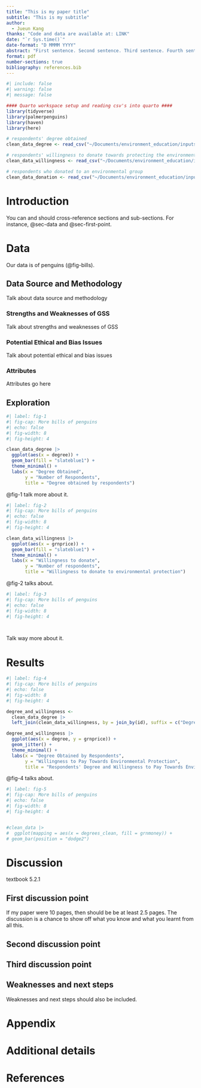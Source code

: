 ```yaml
---
title: "This is my paper title"
subtitle: "This is my subtitle"
author: 
  - Jueun Kang
thanks: "Code and data are available at: LINK"
date: "`r Sys.time()`"
date-format: "D MMMM YYYY"
abstract: "First sentence. Second sentence. Third sentence. Fourth sentence."
format: pdf
number-sections: true
bibliography: references.bib
---
```


```r
#| include: false
#| warning: false
#| message: false

#### Quarto workspace setup and reading csv's into quarto ####
library(tidyverse)
library(palmerpenguins)
library(haven)
library(here)

# respondents' degree obtained 
clean_data_degree <- read_csv("~/Documents/environment_education/inputs/data/degrees_clean.csv")

# respondents' willingness to donate towards protecting the environment
clean_data_willingness <- read_csv("~/Documents/environment_education/inputs/data/willingness_clean.csv")

# respondents who donated to an environmental group
clean_data_donation <- read_csv("~/Documents/environment_education/inputs/data/donation_clean.csv")

```


# Introduction

You can and should cross-reference sections and sub-sections. For instance, @sec-data and @sec-first-point. 



# Data {#sec-data}

Our data is of penguins (@fig-bills).

## Data Source and Methodology

Talk about data source and methodology

### Strengths and Weaknesses of GSS

Talk about strengths and weaknesses of GSS

### Potential Ethical and Bias Issues

Talk about potential ethical and bias issues

### Attributes

Attributes go here


## Exploration

```r
#| label: fig-1
#| fig-cap: More bills of penguins
#| echo: false
#| fig-width: 8
#| fig-height: 4

clean_data_degree |>
  ggplot(aes(x = degree)) +
  geom_bar(fill = "slateblue1") +
  theme_minimal() +
  labs(x = "Degree Obtained",
       y = "Number of Respondents",
       title = "Degree obtained by respondents")
```

@fig-1 talk more about it.


```r
#| label: fig-2
#| fig-cap: More bills of penguins
#| echo: false
#| fig-width: 8
#| fig-height: 4

clean_data_willingness |>
  ggplot(aes(x = grnprice)) +
  geom_bar(fill = "slateblue1") +
  theme_minimal() +
  labs(x = "Willingness to donate",
       y = "Number of respondents",
       title = "Willingness to donate to environmental protection")
```
@fig-2 talks about.

```r
#| label: fig-3
#| fig-cap: More bills of penguins
#| echo: false
#| fig-width: 8
#| fig-height: 4




```

\newpage
Talk way more about it. 


# Results

```r
#| label: fig-4
#| fig-cap: More bills of penguins
#| echo: false
#| fig-width: 8
#| fig-height: 4

degree_and_willingness <-
  clean_data_degree |>
  left_join(clean_data_willingness, by = join_by(id), suffix = c("Degree", "Willingness"))

degree_and_willingness |>
  ggplot(aes(x = degree, y = grnprice)) +
  geom_jitter() +
  theme_minimal() +
  labs(x = "Degree Obtained by Respondents",
       y = "Willingness to Pay Towards Environmental Protection",
       title = "Respondents' Degree and Willingness to Pay Towards Environment")

```
@fig-4 talks about. 

```r
#| label: fig-5
#| fig-cap: More bills of penguins
#| echo: false
#| fig-width: 8
#| fig-height: 4


#clean_data |>
#  ggplot(mapping = aes(x = degrees_clean, fill = grnmoney)) +
# geom_bar(position = "dodge2")


```

# Discussion

textbook 5.2.1

## First discussion point {#sec-first-point}

If my paper were 10 pages, then should be be at least 2.5 pages. The discussion is a chance to show off what you know and what you learnt from all this. 

## Second discussion point

## Third discussion point

## Weaknesses and next steps

Weaknesses and next steps should also be included.

\newpage

\appendix

# Appendix {-}


# Additional details


\newpage


# References


